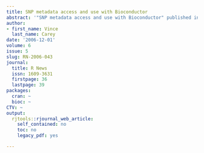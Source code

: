```yaml
---
title: SNP metadata access and use with Bioconductor
abstract: '"SNP metadata access and use with Bioconductor" published in R News.'
author:
- first_name: Vince
  last_name: Carey
date: '2006-12-01'
volume: 6
issue: 5
slug: RN-2006-043
journal:
  title: R News
  issn: 1609-3631
  firstpage: 36
  lastpage: 39
packages:
  cran: ~
  bioc: ~
CTV: ~
output:
  rjtools::rjournal_web_article:
    self_contained: no
    toc: no
    legacy_pdf: yes

---
```

